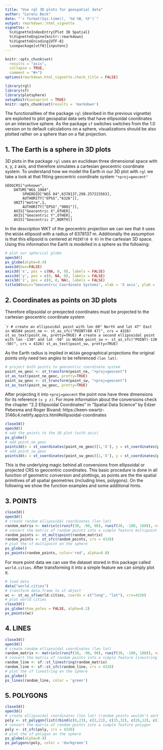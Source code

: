 ```yaml
---
title: "Use rgl 3D plots for geospatial data"
author: "Lorenz Beck"
date: "`r format(Sys.time(), '%d %B, %Y')`"
output: rmarkdown::html_vignette
vignette: >
  %\VignetteIndexEntry{Plot 3D Spatial}
  %\VignetteEngine{knitr::rmarkdown}
  %\VignetteEncoding{UTF-8}
  \usepackage[utf8]{inputenc}
---
```


```r
knitr::opts_chunk$set(
  results = "asis",
  collapse = TRUE,
  comment = "#>")
options(rmarkdown.html_vignette.check_title = FALSE)
```

```r
library(rgl)
library(sf)
library(plotsphere)
setupKnitr(autoprint = TRUE)
knitr::opts_chunk$set(results = 'markdown')
```

The functionalities of the package `rgl` (desribed in the previous vignette) are exploited to plot geospatial data sets that have ellipsoidal coordinates on an interactive sphere. As the package `sf` switches switches from the 1.0 version on to default calculations on a sphere, visualizations should be also plotted rather on a sphere than on a flat projection. 

## 1. The Earth is a sphere in 3D plots

3D plots in the package `rgl` uses an euclidean three dimensional space with x, y, z axis, and therefore simulates a cartesian geocentric coordinate system. To understand how we model the Earth in our 3D plot with `rgl` we take a look at that fitting geocentric coordinate system `"+proj=geocent"`

```
GEOGCRS["unknown",
    DATUM["WGS_1984",
        SPHEROID["WGS 84",6378137,298.257223563],
        AUTHORITY["EPSG","6326"]],
    UNIT["metre",1,
        AUTHORITY["EPSG","9001"]],
    AXIS["Geocentric X",OTHER],
    AXIS["Geocentric Y",OTHER],
    AXIS["Geocentric Z",NORTH]]
```

In the description WKT of the geocentric projection we can see that it uses the `WGS84` ellipsoid with a radius of 6378137 m. Additionally the assumption is that this ellipsoid is centered at `POINT(0 0 0)` in the cartesian 3D space. Using this information the Earth is modelled in a sphere as the following: 

```r
# plot our spherical globe
open3d()
ps_globe(alpha=0.4)
axes3d(box=FALSE)
axis3d('x', pos = c(NA, 0, 0), labels = FALSE)
axis3d('y', pos = c(0, NA, 0), labels = FALSE)
axis3d('z', pos = c(0, 0, NA), labels = FALSE)
title3d(main="Geocentric Coordinate Systems", xlab = 'X axis', ylab = 'Y axis', zlab = 'Z axis')
```

## 2. Coordinates as points on 3D plots

Therefore ellipsoidal or preojected coordinates must be projected to the cartesian geocentric coordinate system 

````r
# create an ellipsoidal point with lon 60° North and lat 47° East in WGS84
point_ne <- st_as_sfc("POINT(60 47)", crs = 4326)
st_as_text(point_ne, pretty=TRUE)
# create a second ellipsoidal point with lon -130° and lat -50° in WGS84
point_sw <- st_as_sfc("POINT(-130 -50)", crs = 4326)
st_as_text(point_sw, pretty=TRUE)
```

As the Earth radius is implied in `WGS84` geographical projections the original points only need two angles to be referenced `(lon lat)`.

```r
# project both points to geocentric coordinate system
point_ne_geoc <- st_transform(point_ne, "+proj=geocent")
st_as_text(point_ne_geoc, pretty=TRUE)
point_sw_geoc <- st_transform(point_sw, "+proj=geocent")
st_as_text(point_sw_geoc, pretty=TRUE)
```

After projecting it into `+proj=geocent` the point now have three dimensions for its reference `(x y z)`. 
For more information about the conversions check the chapter "2.2 Ellipsoidal Coordinates" in "Spatial Data Science" by Edzer Pebesma and Roger Bivand:
https://keen-swartz-3146c4.netlify.app/cs.html#ellipsoidal-coordinates 

```r
close3d()
open3d()
# add the points to the 3D plot (with axis)
ps_globe()
# add point_ne_geoc
points3d(x = st_coordinates(point_ne_geoc)[1,'X'], y = st_coordinates(point_ne_geoc)[1,'Y'], z = st_coordinates(point_ne_geoc)[1,'Z'])
# add point_sw_geoc
points3d(x = st_coordinates(point_sw_geoc)[1,'X'], y = st_coordinates(point_sw_geoc)[1,'Y'], z = st_coordinates(point_sw_geoc)[1,'Z'])
```
This is the underlying magic behind all conversions from ellipsoidal or projected CRS to geocentric coordinates. This basic procedure is done in all function of geometric conversion and plottings, as points are the the spatial primitives of all spatial geometries (including lines, polygons).
On the following we show the function examples and some additional hints.

## 3. POINTS

```r
close3d()
open3d()
# create random ellipsoidal coordinates (lon lat)
random_matrix <- matrix(c(runif(30, -90, 90), runif(30, -180, 180)), nrow=10, ncol=2)
# convert the matrix of random points into a simple feature multipoint
random_points <- st_multipoint(random_matrix)
random_points <- st_sfc(random_points, crs = 4326)
# plot the sf multipoint on the sphere
ps_globe()
ps_points(random_points, color='red', alpha=0.8)
```

For more point data we can use the dataset stored in this package called `world.cities`. After transforming it into a simple feature we can simply plot it.
```r
# load data
data("world.cities")
# transform data.frame to sf object
wc <- st_as_sf(world.cities, coords = c("long", "lat"), crs=4326)
# plot world cities
close3d()
ps_globe(show_poles = FALSE, alpha=0.2)
ps_points(wc)
```
## 4. LINES

```r
close3d()
open3d()
# create random ellipsoidal coordinates (lon lat)
random_matrix <- matrix(c(runif(30, -90, 90), runif(30, -180, 180)), nrow=10, ncol=2)
# convert the matrix of random points into a simple feature linestring
random_line <- sf::st_linestring(random_matrix)
random_line <- sf::st_sfc(random_line, crs = 4326)
# plot the sf linestring on the sphere
ps_globe()
ps_lines(random_line, color = 'green')
```

## 5. POLYGONS

```r
close3d()
open3d()
# create ellipsoidal coordinates (lon lat) (random points wouldn't work here as the geometry would be probably invalid due to crossings in itself)
poly <- st_polygon(list(rbind(c(0,23), c(3,21), c(15,32), c(26,12), c(25,-33), c(42,-40), c(32,-54), c(10,-23), c(0,-23), c(0,23))))
# convert the matrix of random points into a simple feature polygon
poly <- st_sfc(poly, crs = 4326)
# plot the sf polygon on the sphere
ps_globe(alpha=0.4)
ps_polygons(poly, color = 'darkgreen')
```
